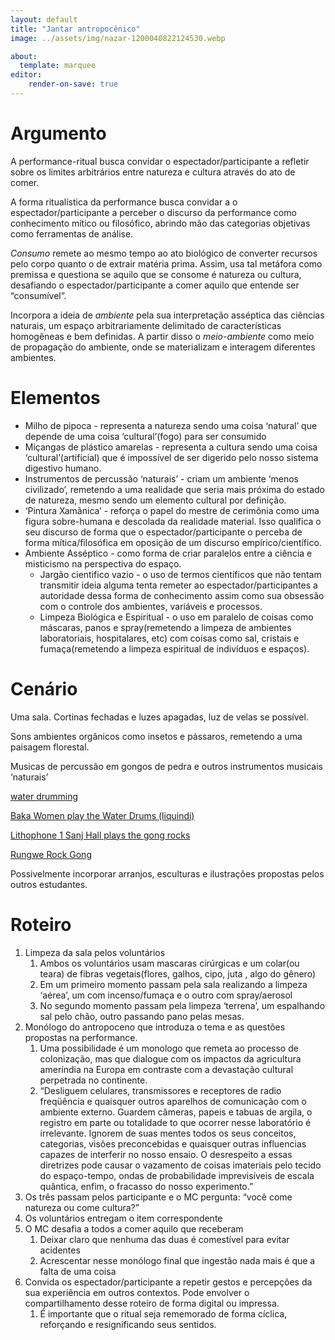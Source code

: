 ```yaml
---
layout: default
title: "Jantar antropocênico"
image: ../assets/img/nazar-1200040822124530.webp

about:
  template: marquee
editor: 
    render-on-save: true
---
```

# Argumento

A performance-ritual busca convidar o espectador/participante a refletir sobre os limites arbitrários entre natureza e cultura através do ato de comer. 

A forma ritualística da performance busca convidar a o espectador/participante a perceber o discurso da performance como conhecimento mítico ou filosófico, abrindo mão das categorias objetivas como ferramentas de análise.

*Consumo* remete ao mesmo tempo ao ato biológico de converter recursos pelo corpo quanto o de extrair matéria prima. Assim, usa tal metáfora como premissa e questiona se aquilo que se consome é natureza ou cultura, desafiando o espectador/participante a comer aquilo que entende ser “consumível”.

Incorpora a ideia de *ambiente* pela sua interpretação asséptica das ciências naturais, um espaço arbitrariamente delimitado de características homogêneas e bem definidas. A partir disso o *meio-ambiente* como meio de propagação do ambiente, onde se materializam e interagem diferentes ambientes.

# Elementos

- Milho de pipoca - representa a natureza sendo uma coisa ‘natural’ que depende de uma coisa ‘cultural’(fogo) para ser consumido
- Miçangas de plástico amarelas - representa a cultura sendo uma coisa ‘cultural’(artificial) que é impossível de ser digerido pelo nosso sistema digestivo humano.
- Instrumentos de percussão 'naturais’ - criam um ambiente ‘menos civilizado’, remetendo a uma realidade que seria mais próxima do estado de natureza, mesmo sendo um elemento cultural por definição.
- 'Pintura Xamãnica’ - reforça o papel do mestre de cerimônia como uma figura sobre-humana e descolada da realidade material. Isso qualifica o seu discurso de forma que o espectador/participante o perceba de forma mítica/filosófica em oposição de um discurso empírico/científico.
- Ambiente Asséptico -  como forma de criar paralelos entre a ciência e misticismo na perspectiva do espaço.
    - Jargão cientifico vazio - o uso de termos científicos que não tentam transmitir ideia alguma tenta remeter ao espectador/participantes a autoridade dessa forma de conhecimento assim como sua obsessão com o controle dos ambientes, variáveis e processos.
    - Limpeza Biológica e Espiritual - o uso em paralelo de coisas como máscaras, panos e spray(remetendo a limpeza de ambientes laboratoriais, hospitalares, etc) com coisas como sal, cristais e fumaça(remetendo a limpeza espiritual de indivíduos e espaços).

# Cenário

Uma sala. Cortinas fechadas e luzes apagadas, luz de velas se possível.

Sons ambientes orgânicos como insetos e pássaros, remetendo a uma paisagem florestal.

Musicas de percussão em gongos de pedra e outros instrumentos musicais ‘naturais’

[water drumming](https://youtu.be/pEgJhfWKq4A)

[Baka Women play the Water Drums (liquindi)](https://youtu.be/ZNzX5t5S4Ls)

[Lithophone 1 Sanj Hall plays the gong rocks](https://youtu.be/NzrAzql8dRI)

[Rungwe Rock Gong](https://youtu.be/kubHmFzyHkk)

Possivelmente incorporar arranjos, esculturas e ilustrações propostas pelos outros estudantes.

# Roteiro

1. Limpeza da sala pelos voluntários
    1. Ambos os voluntários usam mascaras cirúrgicas e um colar(ou teara) de fibras vegetais(flores, galhos, cipo, juta , algo do gênero)
    2. Em um primeiro momento passam pela sala realizando a limpeza ‘aérea’, um com incenso/fumaça e o outro com spray/aerosol
    3. No segundo momento passam pela limpeza ‘terrena’, um espalhando sal pelo chão, outro passando pano pelas mesas. 
2. Monólogo do antropoceno que introduza o tema e as questões propostas na performance.
    1. Uma possibilidade é um monologo que remeta ao processo de colonização, mas que dialogue com os impactos da agricultura ameríndia na Europa em contraste com a devastação cultural perpetrada no continente.
    2. “Desliguem celulares, transmissores e receptores de radio freqüência e quaisquer outros aparelhos de comunicação com o ambiente externo. Guardem câmeras, papeis e tabuas de argila, o registro em parte ou totalidade to que ocorrer nesse laboratório é irrelevante. Ignorem de suas mentes todos os seus conceitos, categorias, visões preconcebidas e quaisquer outras influencias capazes de interferir no nosso ensaio. O desrespeito a essas diretrizes pode causar o vazamento de coisas imateriais pelo tecido do espaço-tempo, ondas de probabilidade imprevisíveis de escala quântica, enfim, o fracasso do nosso experimento.”
3. Os três passam pelos participante e o MC pergunta: “você come natureza ou come cultura?”
4. Os voluntários entregam o item correspondente 
5. O MC desafia a todos a comer aquilo que receberam
    1. Deixar claro que nenhuma das duas é comestível para evitar acidentes
    2. Acrescentar nesse monólogo final que  ingestão nada mais é que a falta de uma coisa
6. Convida os espectador/participante a repetir gestos e percepções da sua experiência em outros contextos. Pode envolver o compartilhamento desse roteiro de forma digital ou impressa. 
    1. É importante que o ritual seja rememorado de forma cíclica, reforçando e resignificando seus sentidos.